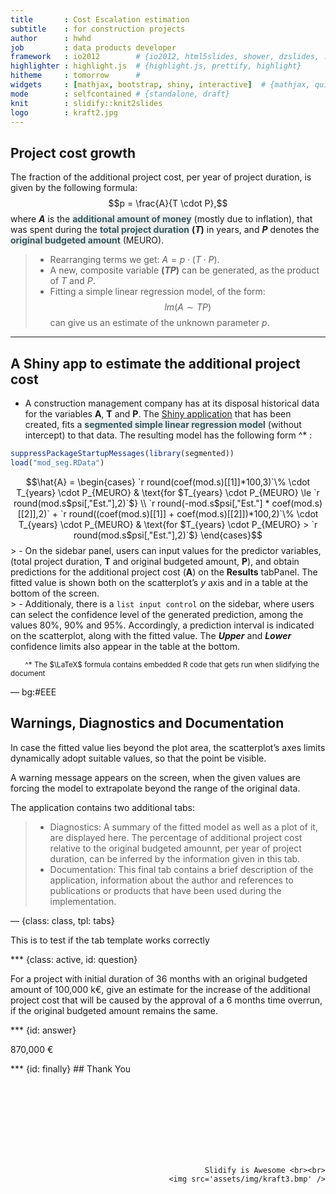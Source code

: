 ```yaml
---
title       : Cost Escalation estimation 
subtitle    : for construction projects
author      : hwhd
job         : data products developer
framework   : io2012        # {io2012, html5slides, shower, dzslides, ...}
highlighter : highlight.js  # {highlight.js, prettify, highlight}
hitheme     : tomorrow      # 
widgets     : [mathjax, bootstrap, shiny, interactive]  # {mathjax, quiz, bootstrap}
mode        : selfcontained # {standalone, draft}
knit        : slidify::knit2slides
logo        : kraft2.jpg
---
```


## Project  cost growth
<style>
strong {
  font-weight: bold;
}
em {
  font-style: italic;
}
.description {
  color: #345962;
  background:#EEE;
  font-weight:bold;
}
.footnote { 
font-size: smaller; margin-left: 2em; 
}
</style>

The fraction of the additional project cost, per year of project duration, is given by the following formula:
  $$p = \frac{A}{T \cdot P},$$ 
where **$A$** is the <span class="description">additional amount of money</span> (mostly due to inflation), that was spent during the <span class="description">total project duration</span> **$(T)$** in years, and **$P$** denotes the <span class="description">original budgeted amount</span> (MEURO). 

> - Rearranging terms we get: $A = p \cdot (T \cdot P).$
> - A new, composite variable **$(TP)$** can be generated, as the product of $T$ and $P$.
> - Fitting a simple linear regression model, of the form:
$$lm(A \sim TP)$$
can give us an estimate of the unknown parameter $p$.

--- 

## A Shiny app to estimate the additional project cost

- A construction management company has at its disposal historical data for the variables **A**, **T** and **P**. The [Shiny application](http://hwhd.shinyapps.io/pr_cost_esc) that has been created, fits a <span class="description">segmented simple linear regression model</span> (without intercept) to that data. The resulting model has the following form ^* :

```r
suppressPackageStartupMessages(library(segmented))
load("mod_seg.RData")

```
$$\hat{A} = \begin{cases}
  `r round(coef(mod.s)[[1]]*100,3)`\% \cdot T_{years} \cdot P_{MEURO} & \text{for $T_{years} \cdot P_{MEURO} \le `r round(mod.s$psi[,"Est."],2)`$} \\
  `r round(-mod.s$psi[,"Est."] * coef(mod.s)[[2]],2)` + `r round((coef(mod.s)[[1]] + coef(mod.s)[[2]])*100,2)`\% \cdot T_{years} \cdot P_{MEURO} & \text{for $T_{years} \cdot P_{MEURO} > `r round(mod.s$psi[,"Est."],2)`$}
\end{cases}$$
> - On the sidebar panel, users can input values for the predictor variables, (total project duration, **T** and original budgeted amount, **P**), and obtain predictions for the additional project cost (**A**) on the **Results** tabPanel. The fitted value is shown both on the scatterplot's $y$ axis and in a table at the bottom of the screen.  
> - Additionaly, there is a <code>list input control</code> on the sidebar, where users can select the confidence level of the generated prediction, among the values 80%, 90% and 95%. Accordingly, a prediction interval is indicated on the scatterplot, along with the fitted value. The <strong><em>Upper</em></strong> and <strong><em>Lower</em></strong> confidence limits also appear in the table at the bottom. 

<span class="footnote">^* The $\LaTeX$ formula contains embedded R code that gets run when slidifying the document</span>


--- bg:#EEE

## Warnings, Diagnostics and Documentation

In case the fitted value lies beyond the plot area, the scatterplot's axes limits dynamically adopt suitable values, so that the point be visible.   

<div class="alert alert-info">
<p>A warning message appears on the screen, when the given values are forcing the model to extrapolate beyond the range of the original data.</p>
</div>

The application contains two additional tabs:

> - Diagnostics: A summary of the fitted model as well as a plot of it, are displayed here. The percentage of additional project cost relative to the original budgeted amounnt, per year of project duration, can be inferred by the information given in this tab.
> - Documentation: This final tab contains a brief description of the application, information about the author and references to publications or products that have been used during the implementation.  


--- {class: class, tpl: tabs}

This is to test if the tab template works correctly

*** {class: active, id: question}

For a project with initial duration of 36 months with an original budgeted amount of 100,000 k€, give an estimate for the increase of the additional project cost that will be caused by the approval of a 6 months time overrun, if the original budgeted amount remains the same.

*** {id: answer}

870,000 €

*** {id: finally}
## Thank You

<br><br><br><br><br><br><br> 
<div style='text-align: right;'>
    Slidify is Awesome <br><br>
    <img src='assets/img/kraft3.bmp' />
</div>


